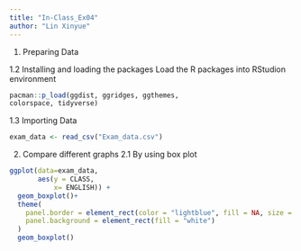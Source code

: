 ```yaml
---
title: "In-Class_Ex04"
author: "Lin Xinyue"
---
```


1.  Preparing Data

1.2 Installing and loading the packages
Load the R packages into RStudion environment

```r
pacman::p_load(ggdist, ggridges, ggthemes,
colorspace, tidyverse)
```

1.3 Importing Data
```r
exam_data <- read_csv("Exam_data.csv")
```


2. Compare different graphs
2.1 By using box plot
```r
ggplot(data=exam_data, 
       aes(y = CLASS,       
           x= ENGLISH)) + 
  geom_boxplot()+
  theme(
    panel.border = element_rect(color = "lightblue", fill = NA, size = 3),
    panel.background = element_rect(fill = "white")
  )
  geom_boxplot()            
```
